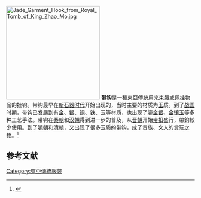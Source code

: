 [[File:Jade_Garment_Hook_from_Royal_Tomb_of_King_Zhao_Mo.jpg|250px]]
'''带钩'''是一種東亞傳統用来束腰或佩挂物品的挂钩。带钩最早在[[新石器时代|新石器时代]]开始出现的，当时主要的材质为[[玉|玉]]质。到了[[战国|战国]]时期，带钩已发展到有[[金|金]]、[[银|银]]、[[铜|铜]]、[[铁|铁]]、玉等材质，也出现了[[鎏金银|鎏金银]]、[[金镶玉|金镶玉]]等多种工艺手法。带钩在[[秦朝|秦朝]]和[[汉朝|汉朝]]得到进一步的普及，从[[晋朝|晋朝]]开始[[带扣|带扣]]盛行，帶鉤較少使用。到了[[明朝|明朝]]和[[清朝|清朝]]，又出现了很多玉质的带钩，成了贵族、文人的赏玩之物。<ref>{{cite journal |author1=樊进 |title=变与不变——从古代带钩到现代尼龙搭扣带来看造物设计 |journal=创意与设计 |date=2017 |issue=2 |page=52-57}}</ref>

==参考文献==
{{reflist}}

[[Category:東亞傳統服裝|Category:東亞傳統服裝]]